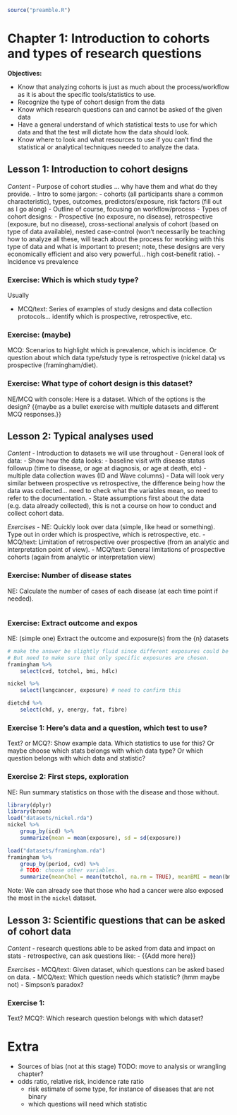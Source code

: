```r
source("preamble.R")
```

# Chapter 1: Introduction to cohorts and types of research questions

**Objectives:**

- Know that analyzing cohorts is just as much about the process/workflow as it
is about the specific tools/statistics to use.
- Recognize the type of cohort design from the data
- Know which research questions can and cannot be asked of the given data
- Have a general understand of which statistical tests to use for which data and
that the test will dictate how the data should look.
- Know where to look and what resources to use if you can't find the statistical
or analytical techniques needed to analyze the data.

## Lesson 1: Introduction to cohort designs

*Content*
- Purpose of cohort studies ... why have them and what do they provide.
- Intro to some jargon:
    - cohorts (all participants share a common characteristic), types, outcomes,
    predictors/exposure, risk factors (fill out as I go along)
- Outline of course, focusing on workflow/process
- Types of cohort designs:
    - Prospective (no exposure, no disease), retrospective (exposure, but no
    disease), cross-sectional analysis of cohort (based on type of data
    available), nested case-control (won't necessarily be teaching how to
    analyze all these, will teach about the process for working with this type
    of data and what is important to present; note, these designs are very
    economically efficient and also very powerful... high cost-benefit ratio).
- Incidence vs prevalence

### Exercise: Which is which study type?

Usually 

- MCQ/text: Series of examples of study designs and data collection protocols...
identify which is prospective, retrospective, etc.

### Exercise: (maybe)

MCQ: Scenarios to highlight which is prevalence, which is incidence.
Or question about which data type/study type is retrospective (nickel data) vs
prospective (framingham/diet).

### Exercise: What type of cohort design is this dataset?

NE/MCQ with console: Here is a dataset. Which of the options is the design?
{{maybe as a bullet exercise with multiple datasets and different MCQ responses.}}

## Lesson 2: Typical analyses used

*Content*
- Introduction to datasets we will use throughout
- General look of data:
    - Show how the data looks:
        - baseline visit with disease status followup (time to disease, or age
        at diagnosis, or age at death, etc)
        - multiple data collection waves (ID and Wave columns)
        - Data will look very similar between prospective vs retrospective, the
        difference being how the data was collected... need to check what the
        variables mean, so need to refer to the documentation.
    - State assumptions first about the data (e.g. data already collected), this
    is not a course on how to conduct and collect cohort data.

*Exercises*
- NE: Quickly look over data (simple, like head or something). Type out in order 
which is prospective, which is retrospective, etc.
- MCQ/text: Limitation of retrospective over prospective (from an analytic and
interpretation point of view).
- MCQ/text: General limitations of prospective cohorts (again from analytic or
interpretation view)

### Exercise: Number of disease states

NE: Calculate the number of cases of each disease (at each time point if needed).

```r

```


### Exercise: Extract outcome and expos
NE: (simple one) Extract the outcome and exposure(s) from the {n} datasets

```r
# make the answer be slightly fluid since different exposures could be chosen.
# But need to make sure that only specific exposures are chosen.
framingham %>% 
    select(cvd, totchol, bmi, hdlc)

nickel %>% 
    select(lungcancer, exposure) # need to confirm this

dietchd %>% 
    select(chd, y, energy, fat, fibre)
```

### Exercise 1: Here's data and a question, which test to use?

Text? or MCQ?: Show example data. Which statistics to use for this?
Or maybe choose which stats belongs with which data type? Or which question
belongs with which data and statistic?

### Exercise 2: First steps, exploration

NE: Run summary statistics on those with the disease and those without.

```r
library(dplyr)
library(broom)
load("datasets/nickel.rda")
nickel %>% 
    group_by(icd) %>% 
    summarize(mean = mean(exposure), sd = sd(exposure))

load("datasets/framingham.rda")
framingham %>% 
    group_by(period, cvd) %>% 
    # TODO: choose other variables.
    summarize(meanChol = mean(totchol, na.rm = TRUE), meanBMI = mean(bmi, na.rm = TRUE))
```

Note:
We can already see that those who had a cancer were also exposed the most in the
`nickel` dataset.

## Lesson 3: Scientific questions that can be asked of cohort data

*Content*
- research questions able to be asked from data and impact on stats
    - retrospective, can ask questions like:
- {{Add more here}}

*Exercises*
- MCQ/text: Given dataset, which questions can be asked based on data.
- MCQ/text: Which question needs which statistic? (hmm maybe not)
- Simpson's paradox? 

### Exercise 1:
Text? MCQ?: Which research question belongs with which dataset?

# Extra

- Sources of bias (not at this stage) TODO: move to analysis or wrangling chapter?
- odds ratio, relative risk, incidence rate ratio
    - risk estimate of some type, for instance of diseases that are not binary
    - which questions will need which statistic
